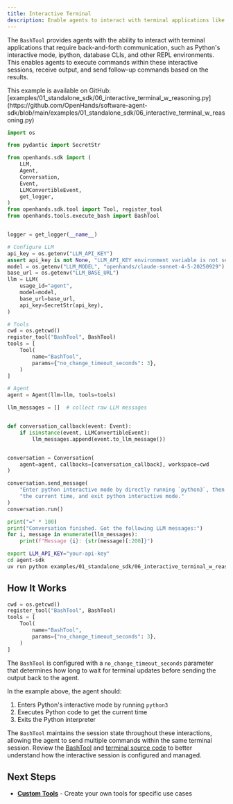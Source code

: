 ```yaml
---
title: Interactive Terminal
description: Enable agents to interact with terminal applications like ipython, python REPL, and other interactive CLI tools.
---
```


The `BashTool` provides agents with the ability to interact with terminal applications that require back-and-forth communication, such as Python's interactive mode, ipython, database CLIs, and other REPL environments. This enables agents to execute commands within these interactive sessions, receive output, and send follow-up commands based on the results.

<Note>
This example is available on GitHub: [examples/01_standalone_sdk/06_interactive_terminal_w_reasoning.py](https://github.com/OpenHands/software-agent-sdk/blob/main/examples/01_standalone_sdk/06_interactive_terminal_w_reasoning.py)
</Note>


```python icon="python" expandable examples/01_standalone_sdk/06_interactive_terminal_w_reasoning.py
import os

from pydantic import SecretStr

from openhands.sdk import (
    LLM,
    Agent,
    Conversation,
    Event,
    LLMConvertibleEvent,
    get_logger,
)
from openhands.sdk.tool import Tool, register_tool
from openhands.tools.execute_bash import BashTool


logger = get_logger(__name__)

# Configure LLM
api_key = os.getenv("LLM_API_KEY")
assert api_key is not None, "LLM_API_KEY environment variable is not set."
model = os.getenv("LLM_MODEL", "openhands/claude-sonnet-4-5-20250929")
base_url = os.getenv("LLM_BASE_URL")
llm = LLM(
    usage_id="agent",
    model=model,
    base_url=base_url,
    api_key=SecretStr(api_key),
)

# Tools
cwd = os.getcwd()
register_tool("BashTool", BashTool)
tools = [
    Tool(
        name="BashTool",
        params={"no_change_timeout_seconds": 3},
    )
]

# Agent
agent = Agent(llm=llm, tools=tools)

llm_messages = []  # collect raw LLM messages


def conversation_callback(event: Event):
    if isinstance(event, LLMConvertibleEvent):
        llm_messages.append(event.to_llm_message())


conversation = Conversation(
    agent=agent, callbacks=[conversation_callback], workspace=cwd
)

conversation.send_message(
    "Enter python interactive mode by directly running `python3`, then tell me "
    "the current time, and exit python interactive mode."
)
conversation.run()

print("=" * 100)
print("Conversation finished. Got the following LLM messages:")
for i, message in enumerate(llm_messages):
    print(f"Message {i}: {str(message)[:200]}")
```

```bash Running the Example
export LLM_API_KEY="your-api-key"
cd agent-sdk
uv run python examples/01_standalone_sdk/06_interactive_terminal_w_reasoning.py
```

## How It Works

```python highlight={6}
cwd = os.getcwd()
register_tool("BashTool", BashTool)
tools = [
    Tool(
        name="BashTool",
        params={"no_change_timeout_seconds": 3},
    )
]
```


The `BashTool` is configured with a `no_change_timeout_seconds` parameter that determines how long to wait for terminal updates before sending the output back to the agent.

In the example above, the agent should:
1. Enters Python's interactive mode by running `python3`
2. Executes Python code to get the current time
3. Exits the Python interpreter

The `BashTool` maintains the session state throughout these interactions, allowing the agent to send multiple commands within the same terminal session. Review the [BashTool](https://github.com/OpenHands/software-agent-sdk/blob/main/openhands-tools/openhands/tools/execute_bash/definition.py) and [terminal source code](https://github.com/OpenHands/software-agent-sdk/blob/main/openhands-tools/openhands/tools/execute_bash/terminal/terminal_session.py) to better understand how the interactive session is configured and managed.

## Next Steps

- **[Custom Tools](/sdk/guides/custom-tools)** - Create your own tools for specific use cases
